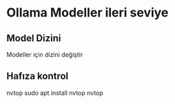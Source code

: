 # Ollama Modeller ileri seviye

## Model Dizini

Modeller için dizini değiştir




## Hafıza kontrol


nvtop
sudo apt install nvtop
nvtop



